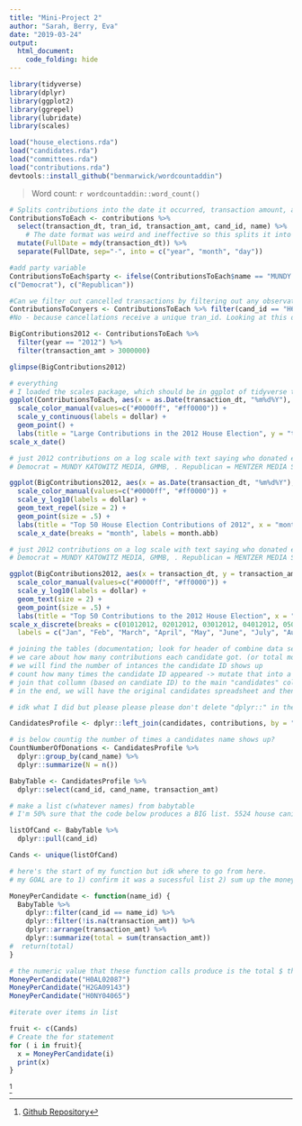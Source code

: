 ```yaml
---
title: "Mini-Project 2"
author: "Sarah, Berry, Eva"
date: "2019-03-24"
output: 
  html_document:
    code_folding: hide
---
```



```r
library(tidyverse)
library(dplyr)
library(ggplot2)
library(ggrepel)
library(lubridate)
library(scales)
```

```r
load("house_elections.rda")
load("candidates.rda")
load("committees.rda")
load("contributions.rda")
devtools::install_github("benmarwick/wordcountaddin")
```

> Word count: `r wordcountaddin::word_count()`


```r

# Splits contributions into the date it occurred, transaction amount, and the the recipient's ID
ContributionsToEach <- contributions %>%
  select(transaction_dt, tran_id, transaction_amt, cand_id, name) %>%
    # The date format was weird and ineffective so this splits it into 3 columns, for year, month, and day. I used "lubridate" which should be part of tidyverse
  mutate(FullDate = mdy(transaction_dt)) %>%
  separate(FullDate, sep="-", into = c("year", "month", "day"))

#add party variable  
ContributionsToEach$party <- ifelse(ContributionsToEach$name == "MUNDY KATOWITZ MEDIA, INC.," | ContributionsToEach$name == "GMMB", 
c("Democrat"), c("Republican"))

#Can we filter out cancelled transactions by filtering out any observation that has a non-unique tran_id? Let's look at contributions for one candidate who had a lot of cancelled donations:
ContributionsToConyers <- ContributionsToEach %>% filter(cand_id == "H6MI01028")
#No - because cancellations receive a unique tran_id. Looking at this dataset, there are many cases where I can't figure out which positive transaction each negative one is cancelling, because there is nothing linking them.  

BigContributions2012 <- ContributionsToEach %>%
  filter(year == "2012") %>%
  filter(transaction_amt > 3000000)


```
 
 
```r

glimpse(BigContributions2012)
```

```r
# everything
# I loaded the scales package, which should be in ggplot of tidyverse to make the transaction amount be in dollars and not exponents
ggplot(ContributionsToEach, aes(x = as.Date(transaction_dt, "%m%d%Y"), y = transaction_amt, color = party)) + 
  scale_color_manual(values=c("#0000ff", "#ff0000")) +
  scale_y_continuous(labels = dollar) +
  geom_point() +
  labs(title = "Large Contributions in the 2012 House Election", y = "transaction amount", x = "transaction date") +
scale_x_date()
```


```r

# just 2012 contributions on a log scale with text saying who donated each big donation.
# Democrat = MUNDY KATOWITZ MEDIA, GMMB, . Republican = MENTZER MEDIA SERVICES,CROSSROADS MEDIA, NATIONAL MEDIA RESEARCH PLANNING(?), AMERICAN RAMBLER PRODUCTIONS,

ggplot(BigContributions2012, aes(x = as.Date(transaction_dt, "%m%d%Y"), y = transaction_amt, label = name, color = party)) +
  scale_color_manual(values=c("#0000ff", "#ff0000")) +
  scale_y_log10(labels = dollar) +
  geom_text_repel(size = 2) +
  geom_point(size = .5) +
  labs(title = "Top 50 House Election Contributions of 2012", x = "month", y = "transaction amount") +
  scale_x_date(breaks = "month", labels = month.abb)
```

```r

# just 2012 contributions on a log scale with text saying who donated each big donation.
# Democrat = MUNDY KATOWITZ MEDIA, GMMB, . Republican = MENTZER MEDIA SERVICES,CROSSROADS MEDIA, NATIONAL MEDIA RESEARCH PLANNING(?), AMERICAN RAMBLER PRODUCTIONS,

ggplot(BigContributions2012, aes(x = transaction_dt, y = transaction_amt, label = name, color = party)) +
  scale_color_manual(values=c("#0000ff", "#ff0000")) +
  scale_y_log10(labels = dollar) +
  geom_text(size = 2) +
  geom_point(size = .5) +
  labs(title = "Top 50 Contributions to the 2012 House Election", x = "transaction date", y = "transaction amount") +
scale_x_discrete(breaks = c(01012012, 02012012, 03012012, 04012012, 05012012, 06012012, 07012012, 08012012, 09012012, 10012012, 11012012, 12012012),
  labels = c("Jan", "Feb", "March", "April", "May", "June", "July", "Aug", "Sept", "Oct", "Nov", "Dec"))

```

```r
# joining the tables (documentation; look for header of combine data sets at https://www.rstudio.com/wp-content/uploads/2015/02/data-wrangling-cheatsheet.pdf)
# we care about how many contributions each candidate got. (or total money they got?)
# we will find the number of intances the candidate ID shows up
# count how many times the candidate ID appeared -> mutate that into a new collumn
# join that collumn (based on candiate ID) to the main "candidates" column
# in the end, we will have the original candidates spreadsheet and then two extra columns of number of individual contributions and total money donated to each candidate

# idk what I did but please please please don't delete "dplyr::" in these. It seems redundant but it's the only way it worked.

CandidatesProfile <- dplyr::left_join(candidates, contributions, by = "cand_id")

# is below countig the number of times a candidates name shows up?
CountNumberOfDonations <- CandidatesProfile %>%
  dplyr::group_by(cand_name) %>%
  dplyr::summarize(N = n())

BabyTable <- CandidatesProfile %>%
  dplyr::select(cand_id, cand_name, transaction_amt)

# make a list c(whatever names) from babytable
# I'm 50% sure that the code below produces a BIG list. 5524 house canidates seems about right

listOfCand <- BabyTable %>%
  dplyr::pull(cand_id)

Cands <- unique(listOfCand)

# here's the start of my function but idk where to go from here.
# my GOAL are to 1) confirm it was a sucessful list 2) sum up the money per candidate using the list

MoneyPerCandidate <- function(name_id) {
  BabyTable %>%
    dplyr::filter(cand_id == name_id) %>%
    dplyr::filter(!is.na(transaction_amt)) %>%
    dplyr::arrange(transaction_amt) %>%
    dplyr::summarize(total = sum(transaction_amt))
#  return(total)
}

# the numeric value that these function calls produce is the total $ that was given to each house candidate
MoneyPerCandidate("H0AL02087")
MoneyPerCandidate("H2GA09143")
MoneyPerCandidate("H0NY04065")

#iterate over items in list

fruit <- c(Cands)
# Create the for statement
for ( i in fruit){ 
  x = MoneyPerCandidate(i)
  print(x)
}
```



^[[Github Repository](https://github.com/eputnam17/sds192-mp2)
]